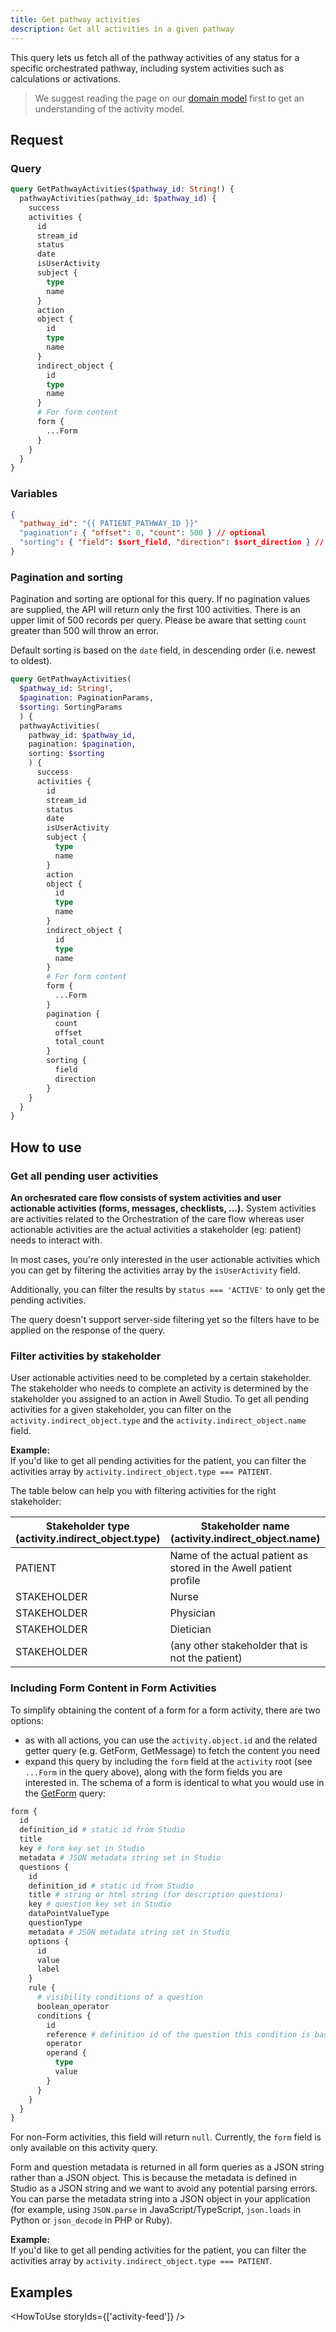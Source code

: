 ```yaml
---
title: Get pathway activities
description: Get all activities in a given pathway
---
```


This query lets us fetch all of the pathway activities of any status for a specific orchestrated pathway, including system activities such as calculations or activations.

> We suggest reading the page on our [domain model](/awell-orchestration/docs/getting-started/domain-model) first to get an understanding of the activity model.

## Request

### Query

```graphql
query GetPathwayActivities($pathway_id: String!) {
  pathwayActivities(pathway_id: $pathway_id) {
    success
    activities {
      id
      stream_id
      status
      date
      isUserActivity
      subject {
        type
        name
      }
      action
      object {
        id
        type
        name
      }
      indirect_object {
        id
        type
        name
      }
      # For form content
      form {
        ...Form
      }
    }
  }
}
```

### Variables

```json
{
  "pathway_id": "{{ PATIENT_PATHWAY_ID }}"
  "pagination": { "offset": 0, "count": 500 } // optional
  "sorting": { "field": $sort_field, "direction": $sort_direction } // optional
}
```

### Pagination and sorting

Pagination and sorting are optional for this query. If no pagination values are supplied, the API will return only the first 100 activities. There is an upper limit of 500 records per query. Please be aware that setting `count` greater than 500 will throw an error.

Default sorting is based on the `date` field, in descending order (i.e. newest to oldest).

```graphql
query GetPathwayActivities(
  $pathway_id: String!, 
  $pagination: PaginationParams, 
  $sorting: SortingParams
  ) {
  pathwayActivities(
    pathway_id: $pathway_id, 
    pagination: $pagination, 
    sorting: $sorting
    ) {
      success
      activities {
        id
        stream_id
        status
        date
        isUserActivity
        subject {
          type
          name
        }
        action
        object {
          id
          type
          name
        }
        indirect_object {
          id
          type
          name
        }
        # For form content
        form {
          ...Form
        }
        pagination {
          count
          offset
          total_count
        }
        sorting {
          field
          direction
        }
    }
  }
}
```

## How to use

### Get all pending user activities

**An orchesrated care flow consists of system activities and user actionable activities (forms, messages, checklists, ...).** System activities are activities related to the Orchestration of the care flow whereas user actionable activities are the actual activities a stakeholder (eg: patient) needs to interact with.

In most cases, you're only interested in the user actionable activities which you can get by filtering the activities array by the `isUserActivity` field.

Additionally, you can filter the results by `status === 'ACTIVE'` to only get the pending activities.

<Alert type="info">
  <p>The query doesn't support server-side filtering yet so the filters have to be applied on the response of the query.</p>
</Alert>

### Filter activities by stakeholder

User actionable activities need to be completed by a certain stakeholder. The stakeholder who needs to complete an activity is determined by the stakeholder you assigned to an action in Awell Studio. To get all pending activities for a given stakeholder, you can filter on the `activity.indirect_object.type` and the `activity.indirect_object.name` field.

**Example:**<br/>
If you'd like to get all pending activities for the patient, you can filter the activities array by `activity.indirect_object.type === PATIENT`.

The table below can help you with filtering activities for the right stakeholder:

<div className="flex flex-col">
  <div className="-my-2 -mx-4 overflow-x-auto sm:-mx-6 lg:-mx-8">
    <div className="inline-block min-w-full py-2 align-middle md:px-6 lg:px-8">
      <table className="ignore-default-style min-w-full divide-y divide-slate-300 dark:divide-slate-500">
        <thead>
          <tr className="text-slate-900 dark:text-white text-base font-semibold">
            <th
              scope="col"
              className="py-3.5 pl-4 pr-3 text-left sm:pl-6 md:pl-0"
            >
              Stakeholder type <br />
              (activity.indirect_object.type)
            </th>
            <th scope="col" className="py-3.5 px-3 text-left">
              Stakeholder name <br />
              (activity.indirect_object.name)
            </th>
          </tr>
        </thead>
        <tbody className="divide-y divide-slate-200 dark:divide-slate-700">
          <tr className="text-slate-900 dark:text-slate-100">
            <td className="whitespace-nowrap font-semibold py-4 pl-4 pr-3 sm:pl-6 md:pl-0">
              PATIENT
            </td>
            <td className="py-4 px-3 text-base">
              Name of the actual patient as stored in the Awell patient profile
            </td>
          </tr>
          <tr className="text-slate-900 dark:text-slate-100">
            <td className="whitespace-nowrap font-semibold py-4 pl-4 pr-3 sm:pl-6 md:pl-0">
              STAKEHOLDER
            </td>
            <td className="py-4 px-3 text-base">Nurse</td>
          </tr>
          <tr className="text-slate-900 dark:text-slate-100">
            <td className="whitespace-nowrap font-semibold py-4 pl-4 pr-3 sm:pl-6 md:pl-0">
              STAKEHOLDER
            </td>
            <td className="py-4 px-3 text-base">Physician</td>
          </tr>
          <tr className="text-slate-900 dark:text-slate-100">
            <td className="whitespace-nowrap font-semibold py-4 pl-4 pr-3 sm:pl-6 md:pl-0">
              STAKEHOLDER
            </td>
            <td className="py-4 px-3 text-base">Dietician</td>
          </tr>
          <tr className="text-slate-900 dark:text-slate-100">
            <td className="whitespace-nowrap font-semibold py-4 pl-4 pr-3 sm:pl-6 md:pl-0">
              STAKEHOLDER
            </td>
            <td className="py-4 px-3 text-base">
              (any other stakeholder that is not the patient)
            </td>
          </tr>
        </tbody>
      </table>
    </div>
  </div>
</div>

### Including Form Content in Form Activities

To simplify obtaining the content of a form for a form activity, there are two options:

- as with all actions, you can use the `activity.object.id` and the related getter query (e.g. GetForm, GetMessage) to fetch the content you need
- expand this query by including the `form` field at the `activity` root (see `...Form` in the query above), along with the form fields you are interested in. The schema of a form is identical to what you would use in the [GetForm](/awell-orchestration/api-reference/queries/get-form) query:

```graphql
form {
  id
  definition_id # static id from Studio
  title
  key # form key set in Studio
  metadata # JSON metadata string set in Studio
  questions {
    id
    definition_id # static id from Studio
    title # string or html string (for description questions)
    key # question key set in Studio
    dataPointValueType
    questionType
    metadata # JSON metadata string set in Studio
    options {
      id
      value
      label
    }
    rule {
      # visibility conditions of a question
      boolean_operator
      conditions {
        id
        reference # definition id of the question this condition is based on
        operator
        operand {
          type
          value
        }
      }
    }
  }
}
```

For non-Form activities, this field will return `null`. Currently, the `form` field is only available on this activity query.

Form and question metadata is returned in all form queries as a JSON string rather than a JSON object. This is because the metadata is defined in Studio as a JSON string and we want to avoid any potential parsing errors. You can parse the metadata string into a JSON object in your application (for example, using `JSON.parse` in JavaScript/TypeScript, `json.loads` in Python or `json_decode` in PHP or Ruby).

**Example:**<br/>
If you'd like to get all pending activities for the patient, you can filter the activities array by `activity.indirect_object.type === PATIENT`.

## Examples

<HowToUse storyIds={['activity-feed']} />
